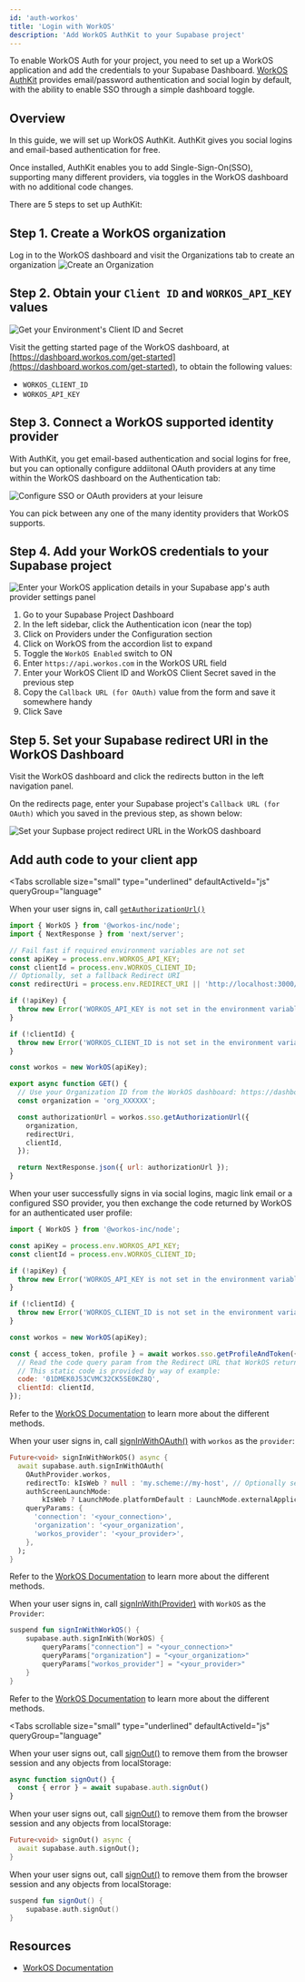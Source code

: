 ```yaml
---
id: 'auth-workos'
title: 'Login with WorkOS'
description: 'Add WorkOS AuthKit to your Supabase project'
---
```


To enable WorkOS Auth for your project, you need to set up a WorkOS application and add the credentials to your Supabase Dashboard. [WorkOS AuthKit](https://authkit.com) provides email/password authentication and social login by default, with the ability to enable SSO through a simple dashboard toggle.

## Overview

In this guide, we will set up WorkOS AuthKit. AuthKit gives you social logins and email-based authentication for free.

Once installed, AuthKit enables you to add Single-Sign-On(SSO), supporting many different providers, via toggles in the WorkOS dashboard with no additional code changes.

There are 5 steps to set up AuthKit:

## Step 1. Create a WorkOS organization

Log in to the WorkOS dashboard and visit the Organizations tab to create an organization
![Create an Organization](/docs/img/guides/auth-workos/workos-create-organization.png)

## Step 2. Obtain your `Client ID` and `WORKOS_API_KEY` values

![Get your Environment's Client ID and Secret](/docs/img/guides/auth-workos/workos-dashboard-get-client-id-and-key.png)

Visit the getting started page of the WorkOS dashboard, at [https://dashboard.workos.com/get-started](https://dashboard.workos.com/get-started), to obtain the following values:
* `WORKOS_CLIENT_ID`
* `WORKOS_API_KEY`

## Step 3. Connect a WorkOS supported identity provider

With AuthKit, you get email-based authentication and social logins for free, but you can optionally configure addiitonal OAuth providers
at any time within the WorkOS dashboard on the Authentication tab:

![Configure SSO or OAuth providers at your leisure](/docs/img/guides/auth-workos/workos-auth-config-dashboard.png)

You can pick between any one of the many identity providers that WorkOS supports.

## Step 4. Add your WorkOS credentials to your Supabase project

![Enter your WorkOS application details in your Supabase app's auth provider settings panel](/docs/img/guides/auth-workos/supabase-workos-configuration.png)

1. Go to your Supabase Project Dashboard
1. In the left sidebar, click the Authentication icon (near the top)
1. Click on Providers under the Configuration section
1. Click on WorkOS from the accordion list to expand
1. Toggle the `WorkOS Enabled` switch to ON
1. Enter `https://api.workos.com` in the WorkOS URL field
1. Enter your WorkOS Client ID and WorkOS Client Secret saved in the previous step
1. Copy the `Callback URL (for OAuth)` value from the form and save it somewhere handy
1. Click Save

## Step 5. Set your Supabase redirect URI in the WorkOS Dashboard

Visit the WorkOS dashboard and click the redirects button in the left navigation panel.

On the redirects page, enter your Supabase project's `Callback URL (for OAuth)` which you saved in the previous step, as shown below:

![Set your Supbase project redirect URL in the WorkOS dashboard](/docs/img/guides/auth-workos/workos-set-supabase-redirect.png)

## Add auth code to your client app

<Tabs
  scrollable
  size="small"
  type="underlined"
  defaultActiveId="js"
  queryGroup="language"
>
<TabPanel id="js" label="JavaScript">

<CreateClientSnippet />

When your user signs in, call [`getAuthorizationUrl()`](https://workos.com/docs/reference/sso/get-authorization-url)

```js
import { WorkOS } from '@workos-inc/node';
import { NextResponse } from 'next/server';

// Fail fast if required environment variables are not set
const apiKey = process.env.WORKOS_API_KEY;
const clientId = process.env.WORKOS_CLIENT_ID;
// Optionally, set a fallback Redirect URI
const redirectUri = process.env.REDIRECT_URI || 'http://localhost:3000/auth/callback';

if (!apiKey) {
  throw new Error('WORKOS_API_KEY is not set in the environment variables.');
}

if (!clientId) {
  throw new Error('WORKOS_CLIENT_ID is not set in the environment variables.');
}

const workos = new WorkOS(apiKey);

export async function GET() {
  // Use your Organization ID from the WorkOS dashboard: https://dashboard.workos.com
  const organization = 'org_XXXXXX';

  const authorizationUrl = workos.sso.getAuthorizationUrl({
    organization,
    redirectUri,
    clientId,
  });

  return NextResponse.json({ url: authorizationUrl });
}
```

When your user successfully signs in via social logins, magic link email or a configured SSO provider, you then exchange the code returned by WorkOS for an authenticated user profile:

```js
import { WorkOS } from '@workos-inc/node';

const apiKey = process.env.WORKOS_API_KEY;
const clientId = process.env.WORKOS_CLIENT_ID;

if (!apiKey) {
  throw new Error('WORKOS_API_KEY is not set in the environment variables.');
}

if (!clientId) {
  throw new Error('WORKOS_CLIENT_ID is not set in the environment variables.');
}

const workos = new WorkOS(apiKey);

const { access_token, profile } = await workos.sso.getProfileAndToken({
  // Read the code query param from the Redirect URL that WorkOS returns after successful auth
  // This static code is provided by way of example:
  code: '01DMEK0J53CVMC32CK5SE0KZ8Q',
  clientId: clientId,
});
```

Refer to the [WorkOS Documentation](https://workos.com/docs/reference/sso/authorize/) to learn more about the different methods.

</TabPanel>
<TabPanel id="flutter" label="Flutter">

When your user signs in, call [signInWithOAuth()](/docs/reference/dart/auth-signinwithoauth) with `workos` as the `provider`:

```dart
Future<void> signInWithWorkOS() async {
  await supabase.auth.signInWithOAuth(
    OAuthProvider.workos,
    redirectTo: kIsWeb ? null : 'my.scheme://my-host', // Optionally set the redirect link to bring back the user via deeplink.
    authScreenLaunchMode:
        kIsWeb ? LaunchMode.platformDefault : LaunchMode.externalApplication, // Launch the auth screen in a new webview on mobile.
    queryParams: {
      'connection': '<your_connection>',
      'organization': '<your_organization',
      'workos_provider': '<your_provider>',
    },
  );
}
```

Refer to the [WorkOS Documentation](https://workos.com/docs/reference/sso/authorize/) to learn more about the different methods.

</TabPanel>
<TabPanel id="kotlin" label="Kotlin">

When your user signs in, call [signInWith(Provider)](/docs/reference/kotlin/auth-signinwithoauth) with `WorkOS` as the `Provider`:

```kotlin
suspend fun signInWithWorkOS() {
	supabase.auth.signInWith(WorkOS) {
		queryParams["connection"] = "<your_connection>"
		queryParams["organization"] = "<your_organization>"
		queryParams["workos_provider"] = "<your_provider>"
	}
}
```

Refer to the [WorkOS Documentation](https://workos.com/docs/reference/sso/authorize/) to learn more about the different methods.

</TabPanel>
</Tabs>

<OAuthPkceFlow />

<Tabs
  scrollable
  size="small"
  type="underlined"
  defaultActiveId="js"
  queryGroup="language"
>
<TabPanel id="js" label="JavaScript">

When your user signs out, call [signOut()](/docs/reference/javascript/auth-signout) to remove them from the browser session and any objects from localStorage:

```js
async function signOut() {
  const { error } = await supabase.auth.signOut()
}
```

</TabPanel>
<TabPanel id="flutter" label="Flutter">

When your user signs out, call [signOut()](/docs/reference/dart/auth-signout) to remove them from the browser session and any objects from localStorage:

```dart
Future<void> signOut() async {
  await supabase.auth.signOut();
}
```

</TabPanel>
<TabPanel id="kotlin" label="Kotlin">

When your user signs out, call [signOut()](/docs/reference/kotlin/auth-signout) to remove them from the browser session and any objects from localStorage:

```kotlin
suspend fun signOut() {
	supabase.auth.signOut()
}
```

</TabPanel>
</Tabs>

## Resources

- [WorkOS Documentation](https://workos.com/docs/sso/guide)
